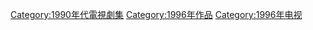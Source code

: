 {{cat year nav
| year = 1996
| cat = 電視劇集
| sortkey = 電視劇集
| article = 電視劇
| in = 
}}
[[Category:1990年代電視劇集|Category:1990年代電視劇集]]
[[Category:1996年作品|Category:1996年作品]]
[[Category:1996年电视|Category:1996年电视]]